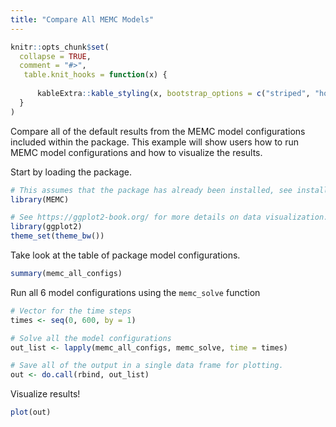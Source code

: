 ```yaml
---
title: "Compare All MEMC Models"
---
```


```r
knitr::opts_chunk$set(
  collapse = TRUE,
  comment = "#>", 
   table.knit_hooks = function(x) {
  
      kableExtra::kable_styling(x, bootstrap_options = c("striped", "hover"), padding = 10) 
  }
)

```

Compare all of the default results from the MEMC model configurations included within the package. This example will show users how to run MEMC model configurations and how to visualize the results. 

Start by loading the package. 

```r
# This assumes that the package has already been installed, see installation instructions. 
library(MEMC)

# See https://ggplot2-book.org/ for more details on data visualization.
library(ggplot2)
theme_set(theme_bw())
```

Take look at the table of package model configurations. 

```r
summary(memc_all_configs)
```

Run all 6 model configurations using the `memc_solve` function

```r
# Vector for the time steps
times <- seq(0, 600, by = 1)

# Solve all the model configurations
out_list <- lapply(memc_all_configs, memc_solve, time = times)

# Save all of the output in a single data frame for plotting. 
out <- do.call(rbind, out_list)
```

Visualize results! 

```r
plot(out)
```
